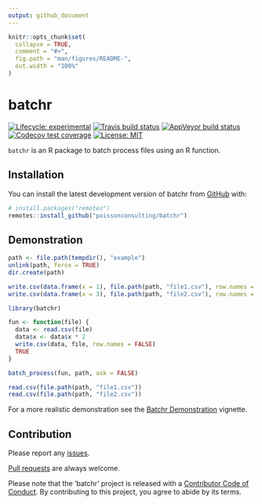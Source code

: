 ```yaml
---
output: github_document
---
```


<!-- README.md is generated from README.Rmd. Please edit that file -->

```r
knitr::opts_chunk$set(
  collapse = TRUE,
  comment = "#>",
  fig.path = "man/figures/README-",
  out.width = "100%"
)
```
# batchr

<!-- badges: start -->
[![Lifecycle: experimental](https://img.shields.io/badge/lifecycle-experimental-orange.svg)](https://www.tidyverse.org/lifecycle/#experimental)
[![Travis build status](https://travis-ci.com/poissonconsulting/batchr.svg?branch=master)](https://travis-ci.com/poissonconsulting/batchr)
[![AppVeyor build status](https://ci.appveyor.com/api/projects/status/github/poissonconsulting/batchr?branch=master&svg=true)](https://ci.appveyor.com/project/poissonconsulting/batchr)
[![Codecov test coverage](https://codecov.io/gh/poissonconsulting/batchr/branch/master/graph/badge.svg)](https://codecov.io/gh/poissonconsulting/batchr?branch=master)
[![License: MIT](https://img.shields.io/badge/License-MIT-green.svg)](https://opensource.org/licenses/MIT)
<!-- badges: end -->

`batchr` is an R package to batch process files using an R function.

## Installation

You can install the latest development version of batchr from [GitHub](https://github.com/poissonconsulting/batchr) with:

``` r
# install.packages("remotes")
remotes::install_github("poissonconsulting/batchr")
```

## Demonstration

```r
path <- file.path(tempdir(), "example")
unlink(path, force = TRUE)
dir.create(path)

write.csv(data.frame(x = 1), file.path(path, "file1.csv"), row.names = FALSE)
write.csv(data.frame(x = 3), file.path(path, "file2.csv"), row.names = FALSE)
```

```r
library(batchr)

fun <- function(file) {
  data <- read.csv(file)
  data$x <- data$x * 2
  write.csv(data, file, row.names = FALSE)
  TRUE
}

batch_process(fun, path, ask = FALSE)
```

```r
read.csv(file.path(path, "file1.csv"))
read.csv(file.path(path, "file2.csv"))
```

For a more realistic demonstration see the [Batchr Demonstration](https://poissonconsulting.github.io/batchr/articles/batchr-demo.html) vignette.

## Contribution

Please report any [issues](https://github.com/poissonconsulting/batchr/issues).

[Pull requests](https://github.com/poissonconsulting/batchr/pulls) are always welcome.

Please note that the 'batchr' project is released with a [Contributor Code of Conduct](https://poissonconsulting.github.io/batchr/CODE_OF_CONDUCT.html).
By contributing to this project, you agree to abide by its terms.
